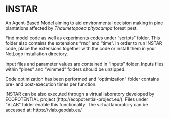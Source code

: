 # INSTAR

An Agent-Based Model aiming to aid environmental decision making in pine plantations affected by *Thaumetopoea pityocampa* forest pest.

Find model code as well as experiments codes under "scripts" folder. This folder also contains the extensions "rnd" and "time". In order to run INSTAR code, place the extensions together with the code or install them in your NetLogo installation directory.

Input files and parameter values are contained in "inputs" folder. Inputs files within "pines" and "wimmed" folders should be unzipped. 

Code optimization has been performed and "optimization" folder contains pre- and post-execution times per function.

INSTAR can be also executed through a virtual laboratory developed by ECOPOTENTIAL project (http://ecopotential-project.eu/). Files under "VLAB" folder enable this functionality. The virtual laboratory can be accessed at: https://vlab.geodab.eu/
